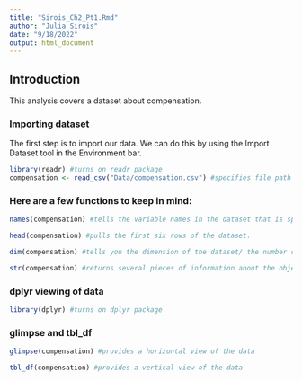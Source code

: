 ```yaml
---
title: "Sirois_Ch2_Pt1.Rmd"
author: "Julia Sirois"
date: "9/18/2022"
output: html_document
---
```


## Introduction
This analysis covers a dataset about compensation. 

### Importing dataset
The first step is to import our data. We can do this by using the Import Dataset tool in the Environment bar.
```r
library(readr) #turns on readr package
compensation <- read_csv("Data/compensation.csv") #specifies file path to data
```

### Here are a few functions to keep in mind:
```r
names(compensation) #tells the variable names in the dataset that is specified in the parentheses
```

```r
head(compensation) #pulls the first six rows of the dataset.
```

```r
dim(compensation) #tells you the dimension of the dataset/ the number of rows and columns
```

```r
str(compensation) #returns several pieces of information about the objects
```

### dplyr viewing of data

```r
library(dplyr) #turns on dplyr package
```

### glimpse and tbl_df

```r
glimpse(compensation) #provides a horizontal view of the data
```

```r
tbl_df(compensation) #provides a vertical view of the data
```

